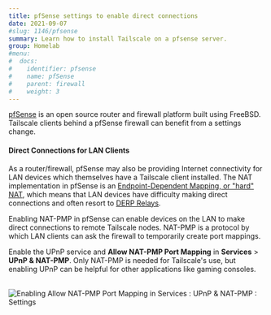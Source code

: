 ```yaml
---
title: pfSense settings to enable direct connections
date: 2021-09-07
#slug: 1146/pfsense
summary: Learn how to install Tailscale on a pfsense server.
group: Homelab
#menu:
#  docs:
#    identifier: pfsense
#    name: pfSense
#    parent: firewall
#    weight: 3
---
```


[pfSense](https://pfsense.org/) is an open source router and firewall platform
built using FreeBSD. Tailscale clients behind a pfSense firewall can benefit
from a settings change.

#### Direct Connections for LAN Clients

As a router/firewall, pfSense may also be providing Internet connectivity for LAN
devices which themselves have a Tailscale client installed. The NAT implementation
in pfSense is an
[Endpoint-Dependent Mapping, or "hard" NAT](/blog/how-nat-traversal-works/),
which means that LAN devices have difficulty making direct connections and often resort to
[DERP Relays](/kb/1232/derp-servers/).

Enabling NAT-PMP in pfSense can enable devices on the LAN to make direct connections to
remote Tailscale nodes. NAT-PMP is a protocol by which LAN clients can ask the firewall
to temporarily create port mappings.

Enable the UPnP service and **Allow NAT-PMP Port Mapping** in
**Services** > **UPnP & NAT-PMP**. Only NAT-PMP is needed for Tailscale's
use, but enabling UPnP can be helpful for other applications like gaming consoles.

<br />
<Image
  alt="Enabling Allow NAT-PMP Port Mapping in Services : UPnP & NAT-PMP : Settings"
  width={1444}
  height={1320}
  src="/images/solutions/pfsense/upnp-settings.jpg"
/>
